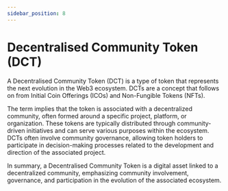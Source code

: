 ```yaml
---
sidebar_position: 8
---
```


# Decentralised Community Token (DCT)

A Decentralised Community Token (DCT) is a type of token that represents the next evolution in the Web3 ecosystem. DCTs are a concept that follows on from Initial Coin Offerings (ICOs) and Non-Fungible Tokens (NFTs).

The term implies that the token is associated with a decentralized community, often formed around a specific project, platform, or organization. These tokens are typically distributed through community-driven initiatives and can serve various purposes within the ecosystem. DCTs often involve community governance, allowing token holders to participate in decision-making processes related to the development and direction of the associated project.

In summary, a Decentralised Community Token is a digital asset linked to a decentralized community, emphasizing community involvement, governance, and participation in the evolution of the associated ecosystem.
